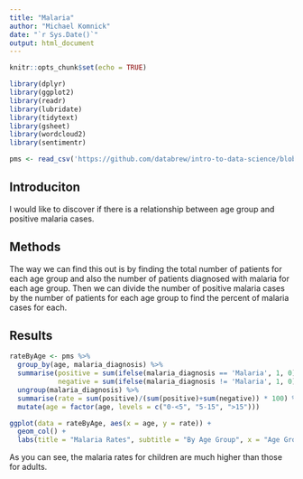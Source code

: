 ```yaml
---
title: "Malaria"
author: "Michael Komnick"
date: "`r Sys.Date()`"
output: html_document
---
```


```r
knitr::opts_chunk$set(echo = TRUE)
```

```r
library(dplyr)
library(ggplot2)
library(readr)
library(lubridate)
library(tidytext)
library(gsheet)
library(wordcloud2)
library(sentimentr)

pms <- read_csv('https://github.com/databrew/intro-to-data-science/blob/main/data/pms.csv?raw=true')
```

## Introduciton

I would like to discover if there is a relationship between age group and positive malaria cases.

## Methods

The way we can find this out is by finding the total number of patients for each age group and also the number of patients diagnosed with malaria for each age group. Then we can divide the number of positive malaria cases by the number of patients for each age group to find the percent of malaria cases for each.

## Results

```r
rateByAge <- pms %>% 
  group_by(age, malaria_diagnosis) %>% 
  summarise(positive = sum(ifelse(malaria_diagnosis == 'Malaria', 1, 0)),
            negative = sum(ifelse(malaria_diagnosis != 'Malaria', 1, 0))) %>%
  ungroup(malaria_diagnosis) %>% 
  summarise(rate = sum(positive)/(sum(positive)+sum(negative)) * 100) %>% 
  mutate(age = factor(age, levels = c("0-<5", "5-15", ">15")))

ggplot(data = rateByAge, aes(x = age, y = rate)) +
  geom_col() +
  labs(title = "Malaria Rates", subtitle = "By Age Group", x = "Age Group", y = "Malaria Rate")
```

As you can see, the malaria rates for children are much higher than those for adults.
